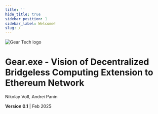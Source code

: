 ```yaml
---
title: ''
hide_title: true
sidebar_position: 1
sidebar_label: Welcome!
slug: /
---
```


<div className="text-center pt-6 md:pt-8">
  <img
    src="/gear-exe/whitepaper/img/logo-gear.svg"
    alt="Gear Tech logo"
    className="w-full max-w-[160px] md:max-w-[210px]"
  />

  <h1 className="mt-6 text-[28px] md:text-[48px] leading-[1.2] text-balance">
    Gear.exe - Vision of Decentralized Bridgeless Computing Extension to Ethereum Network
  </h1>

  <div className="space-y-2 mt-15 *:mb-0">
    <p>Nikolay Volf, Andrei Panin</p>
    <p><strong>Version 0.1</strong> | Feb 2025</p>
  </div>
</div>

